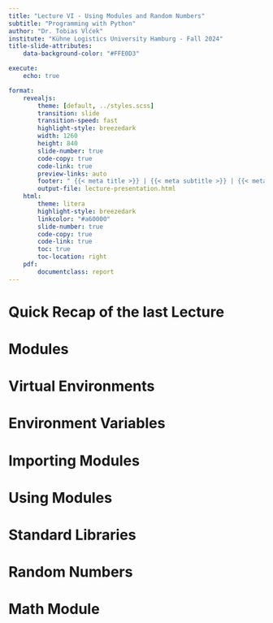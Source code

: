 ```yaml
---
title: "Lecture VI - Using Modules and Random Numbers"
subtitle: "Programming with Python"
author: "Dr. Tobias Vlćek"
institute: "Kühne Logistics University Hamburg - Fall 2024"
title-slide-attributes:
    data-background-color: "#FFE0D3"

execute:
    echo: true

format:
    revealjs:
        theme: [default, ../styles.scss]
        transition: slide
        transition-speed: fast
        highlight-style: breezedark
        width: 1260
        height: 840
        slide-number: true
        code-copy: true
        code-link: true
        preview-links: auto
        footer: " {{< meta title >}} | {{< meta subtitle >}} | {{< meta author >}} | [Home](lecture-control.qmd)"
        output-file: lecture-presentation.html
    html:
        theme: litera
        highlight-style: breezedark
        linkcolor: "#a60000"
        slide-number: true
        code-copy: true
        code-link: true
        toc: true
        toc-location: right
    pdf: 
        documentclass: report
---
```


# [Quick Recap of the last Lecture]{.flow} {.title} 

# [Modules]{.flow} {.title}

# [Virtual Environments]{.flow} {.title}

# [Environment Variables]{.flow} {.title}

# [Importing Modules]{.flow} {.title}

# [Using Modules]{.flow} {.title}

# [Standard Libraries]{.flow} {.title}  

# [Random Numbers]{.flow} {.title}

# [Math Module]{.flow} {.title}


